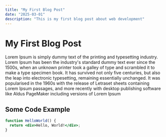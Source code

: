 ```yaml
---
title: "My First Blog Post"
date: "2025-03-01"
description: "This is my first blog post about web development"
---
```


# My First Blog Post


Lorem Ipsum is simply dummy text of the printing and typesetting industry. Lorem Ipsum has been the industry's standard dummy text ever since the 1500s, when an unknown printer took a galley of type and scrambled it to make a type specimen book. It has survived not only five centuries, but also the leap into electronic typesetting, remaining essentially unchanged. It was popularised in the 1960s with the release of Letraset sheets containing Lorem Ipsum passages, and more recently with desktop publishing software like Aldus PageMaker including versions of Lorem Ipsum


## Some Code Example

```jsx
function HelloWorld() {
  return <div>Hello, World!</div>;
}